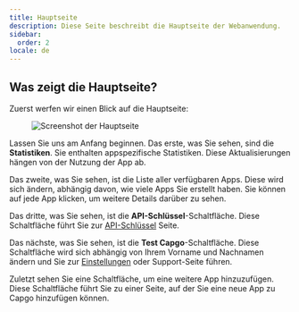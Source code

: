 ```yaml
---
title: Hauptseite
description: Diese Seite beschreibt die Hauptseite der Webanwendung.
sidebar:
  order: 2
locale: de
---
```


## Was zeigt die Hauptseite?

Zuerst werfen wir einen Blick auf die Hauptseite:
<figure><img src="/main-pagewebp" alt="Screenshot der Hauptseite" /><figcaption></figcaption></figure>

Lassen Sie uns am Anfang beginnen. Das erste, was Sie sehen, sind die **Statistiken**. Sie enthalten appspezifische Statistiken. Diese Aktualisierungen hängen von der Nutzung der App ab.

Das zweite, was Sie sehen, ist die Liste aller verfügbaren Apps. Diese wird sich ändern, abhängig davon, wie viele Apps Sie erstellt haben. Sie können auf jede App klicken, um weitere Details darüber zu sehen.

Das dritte, was Sie sehen, ist die **API-Schlüssel**-Schaltfläche. Diese Schaltfläche führt Sie zur [API-Schlüssel](/docs/webapp/api-keys/) Seite.

Das nächste, was Sie sehen, ist die **Test Capgo**-Schaltfläche. Diese Schaltfläche wird sich abhängig von Ihrem Vorname und Nachnamen ändern und Sie zur [Einstellungen](/docs/webapp/settings/) oder Support-Seite führen.

Zuletzt sehen Sie eine Schaltfläche, um eine weitere App hinzuzufügen. Diese Schaltfläche führt Sie zu einer Seite, auf der Sie eine neue App zu Capgo hinzufügen können.